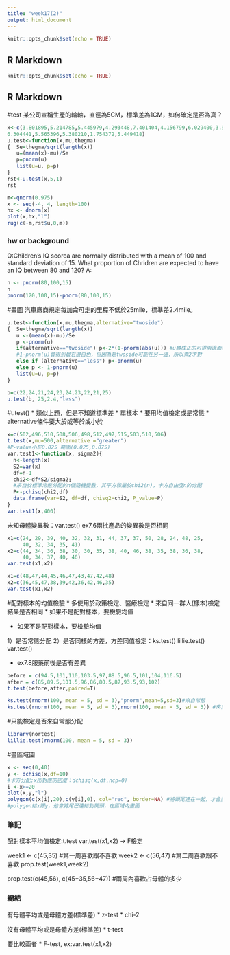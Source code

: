 ```yaml
---
title: "week17(2)"
output: html_document
---
```


```r
knitr::opts_chunk$set(echo = TRUE)
```

## R Markdown

```r
knitr::opts_chunk$set(echo = TRUE)
```

## R Markdown
#test
某公司宣稱生產的輪軸，直徑為5CM，標準差為1CM，如何確定是否為真？

```r
x<-c(3.801895,5.214785,5.445979,4.293448,7.401404,4.156799,6.029400,3.982314,3.605331,4.707879,4.087529,4.635022,5.597247,3.889285,6.268631,
6.304441,5.565396,5.380210,1.754372,5.449418)
u.test<-function(x,mu,thegma)
{  Se=thegma/sqrt(length(x))
   u=(mean(x)-mu)/Se
   p=pnorm(u)
   list(u=u, p=p)
}
rst<-u.test(x,5,1)
rst

m<-qnorm(0.975)
x <- seq(-4, 4, length=100)
hx <- dnorm(x)
plot(x,hx,"l")
rug(c(-m,rst$u,0,m))

```

### hw or background
Q:Children's IQ scorea are normally distributed with a mean of 100 and  standard deviation of 15. What proportion of Chridren are expected to have an IQ between 80 and 120?
A:
```r
n <- pnorm(80,100,15)
n
pnorm(120,100,15)-pnorm(80,100,15)

```

#畫圖
汽車廠商規定每加侖可走的里程不低於25mile，標準差2.4mile。

```r
u.test<-function(x,mu,thegma,alternative="twoside")
{  Se=thegma/sqrt(length(x))
   u <-(mean(x)-mu)/Se
   p <-pnorm(u)
   if(alternative=="twoside") p<-2*(1-pnorm(abs(u))) #u轉成正的可得兩邊面積
   #1-pnorm(u)會得到最右邊白色，但因為是twoside可能在另一邊，所以乘2才對
   else if (alternative=="less") p<-pnorm(u)
   else p <- 1-pnorm(u)
   list(u=u, p=p)
}

b=c(22,24,21,24,23,24,23,22,21,25)
u.test(b, 25,2.4,"less")

```


#t.test()
* 類似上題，但是不知道標準差
* 單樣本
* 要用均值檢定或是常態
* alternative條件要大於或等於或小於

```r

x=c(502,496,510,508,506,498,512,497,515,503,510,506)
t.test(x,mu=500,alternative ="greater") 
#P-value小於0.025 範圍(0.025,0.075)
var.test1<-function(x, sigma2){
  n<-length(x)
  S2=var(x)
  df=n-1
  chi2<-df*S2/sigma2;
  #來自於標準常態分配的n個隨機變數，其平方和屬於chi2(n)，卡方自由度n的分配
  P<-pchisq(chi2,df)
  data.frame(var=S2, df=df, chisq2=chi2, P_value=P)
}
var.test1(x,400)
```

未知母體變異數：var.test()
ex7.6兩批產品的變異數是否相同

```r
x1=c(24, 29, 39, 40, 32, 32, 31, 44, 37, 37, 50, 28, 24, 48, 25, 
     40, 32, 34, 35, 41)
x2=c(44, 34, 36, 38, 30, 30, 35, 38, 40, 46, 38, 35, 38, 36, 38, 
     40, 34, 37, 40, 46)
var.test(x1,x2)

x1=c(48,47,44,45,46,47,43,47,42,48)
x2=c(36,45,47,38,39,42,36,42,46,35)
var.test(x1,x2)
```

#配對樣本的均值檢驗
* 多使用於政策檢定、醫療檢定
* 來自同一群人(樣本)檢定結果是否相同
* 如果不是配對樣本，要檢驗均值


* 如果不是配對樣本，要檢驗均值

1）是否常態分配 
2）是否同樣的方差，方差同值檢定：ks.test() lillie.test() var.test()

* ex7.8服藥前後是否有差異

```r
before = c(94.5,101,110,103.5,97,88.5,96.5,101,104,116.5)
after = c(85,89.5,101.5,96,86,80.5,87,93.5,93,102)
t.test(before,after,paired=T)
```

```r
ks.test(rnorm(100, mean = 5, sd = 3),"pnorm",mean=5,sd=3)#來自常態
ks.test(rnorm(100, mean = 5, sd = 3),rnorm(100, mean = 5, sd = 3)) #來自同一母體
```

#只能檢定是否來自常態分配
```r
library(nortest)
lillie.test(rnorm(100, mean = 5, sd = 3))
```

#畫區域圖
```r
x <- seq(0,40)
y <- dchisq(x,df=10) 
#卡方分配:x所對應的密度：dchisq(x,df,ncp=0)
i <-x>=20
plot(x,y,"l")
polygon(c(x[i],20),c(y[i],0), col="red", border=NA) #將頭尾連在一起，才會畫出右邊紅色區塊
#polygon給x跟y，他會將尾巴連結到開頭，在區域內畫圖
```

### 筆記

配對樣本平均值檢定:t.test
var,test(x1,x2) -> F檢定

week1 <- c(45,35) #第一周喜歡跟不喜歡
week2 <- c(56,47) #第二周喜歡跟不喜歡
prop.test(week1,week2)

prop.test(c(45,56), c(45+35,56+47)) #兩周內喜歡占母體的多少


### 總結
有母體平均或是母體方差(標準差)
* z-test
* chi-2

沒有母體平均或是母體方差(標準差) 
* t-test

要比較兩者 
* F-test, ex:var.test(x1,x2)
